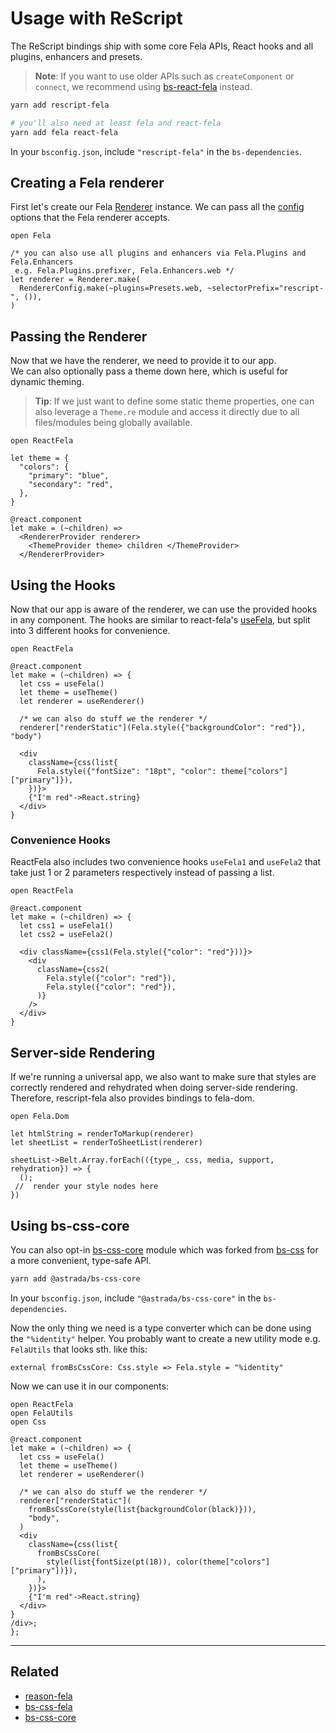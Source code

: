 # Usage with ReScript

The ReScript bindings ship with some core Fela APIs, React hooks and all plugins, enhancers and presets.

> **Note**: If you want to use older APIs such as `createComponent` or `connect`, we recommend using [bs-react-fela](https://github.com/astrada/bs-react-fela) instead.

```bash
yarn add rescript-fela

# you'll also need at least fela and react-fela
yarn add fela react-fela
```

In your `bsconfig.json`, include `"rescript-fela"` in the `bs-dependencies`.

## Creating a Fela renderer

First let's create our Fela [Renderer](basics/renderer) instance. We can pass all the [config](advanced/renderer-configuration) options that the Fela renderer accepts.

```rescript name=FelaRenderer.res
open Fela

/* you can also use all plugins and enhancers via Fela.Plugins and Fela.Enhancers
 e.g. Fela.Plugins.prefixer, Fela.Enhancers.web */
let renderer = Renderer.make(
  RendererConfig.make(~plugins=Presets.web, ~selectorPrefix="rescript-", ()),
)
```

## Passing the Renderer

Now that we have the renderer, we need to provide it to our app.<br />
We can also optionally pass a theme down here, which is useful for dynamic theming.<br />

> **Tip**: If we just want to define some static theme properties, one can also leverage a `Theme.re` module and access it directly due to all files/modules being globally available.

```rescript name=App.res
open ReactFela

let theme = {
  "colors": {
    "primary": "blue",
    "secondary": "red",
  },
}

@react.component
let make = (~children) =>
  <RendererProvider renderer>
    <ThemeProvider theme> children </ThemeProvider>
  </RendererProvider>

```

## Using the Hooks

Now that our app is aware of the renderer, we can use the provided hooks in any component. The hooks are similar to react-fela's [useFela](api/react-fela/useFela), but split into 3 different hooks for convenience.

```rescript name=RedText.res
open ReactFela

@react.component
let make = (~children) => {
  let css = useFela()
  let theme = useTheme()
  let renderer = useRenderer()

  /* we can also do stuff we the renderer */
  renderer["renderStatic"](Fela.style({"backgroundColor": "red"}), "body")

  <div
    className={css(list{
      Fela.style({"fontSize": "18pt", "color": theme["colors"]["primary"]}),
    })}>
    {"I'm red"->React.string}
  </div>
}

```

### Convenience Hooks

ReactFela also includes two convenience hooks `useFela1` and `useFela2` that take just 1 or 2 parameters respectively instead of passing a list.

```rescript
open ReactFela

@react.component
let make = (~children) => {
  let css1 = useFela1()
  let css2 = useFela2()

  <div className={css1(Fela.style({"color": "red"}))}>
    <div
      className={css2(
        Fela.style({"color": "red"}),
        Fela.style({"color": "red"}),
      )}
    />
  </div>
}
```

## Server-side Rendering

If we're running a universal app, we also want to make sure that styles are correctly rendered and rehydrated when doing server-side rendering.<br />
Therefore, rescript-fela also provides bindings to fela-dom.

```rescript name=Server.res
open Fela.Dom

let htmlString = renderToMarkup(renderer)
let sheetList = renderToSheetList(renderer)

sheetList->Belt.Array.forEach(({type_, css, media, support, rehydration}) => {
  ();
 //  render your style nodes here
})

```

## Using bs-css-core

You can also opt-in [bs-css-core](https://github.com/astrada/bs-css-core) module which was forked from [bs-css](https://github.com/SentiaAnalytics/bs-css) for a more convenient, type-safe API.

```bash
yarn add @astrada/bs-css-core
```

In your `bsconfig.json`, include `"@astrada/bs-css-core"` in the `bs-dependencies`.

Now the only thing we need is a type converter which can be done using the `"%identity"` helper. You probably want to create a new utility mode e.g. `FelaUtils` that looks sth. like this:

```rescript name=FelaUtils.res
external fromBsCssCore: Css.style => Fela.style = "%identity"
```

Now we can use it in our components:

```rescript name=RedText.res
open ReactFela
open FelaUtils
open Css

@react.component
let make = (~children) => {
  let css = useFela()
  let theme = useTheme()
  let renderer = useRenderer()

  /* we can also do stuff we the renderer */
  renderer["renderStatic"](
    fromBsCssCore(style(list{backgroundColor(black)})),
    "body",
  )
  <div
    className={css(list{
      fromBsCssCore(
        style(list{fontSize(pt(18)), color(theme["colors"]["primary"])}),
      ),
    })}>
    {"I'm red"->React.string}
  </div>
}
/div>;
};
```

---

## Related

- [reason-fela](https://github.com/robinweser/fela/tree/master/packages/reason-fela)
- [bs-css-fela](https://github.com/astrada/bs-react-fela)
- [bs-css-core](https://github.com/astrada/bs-css-core)
